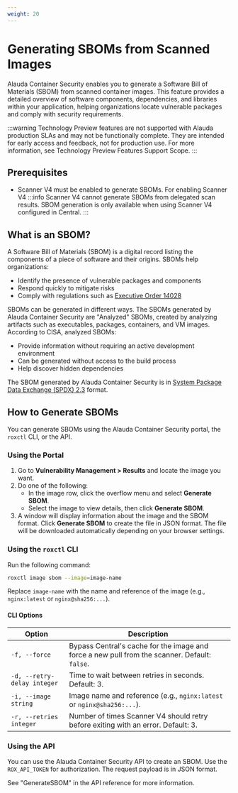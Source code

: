 ```yaml
---
weight: 20
---
```


# Generating SBOMs from Scanned Images

Alauda Container Security enables you to generate a Software Bill of Materials (SBOM) from scanned container images. This feature provides a detailed overview of software components, dependencies, and libraries within your application, helping organizations locate vulnerable packages and comply with security requirements.

:::warning
Technology Preview features are not supported with Alauda production SLAs and may not be functionally complete. They are intended for early access and feedback, not for production use. For more information, see Technology Preview Features Support Scope.
:::

## Prerequisites

- Scanner V4 must be enabled to generate SBOMs. For enabling Scanner V4
:::info
Scanner V4 cannot generate SBOMs from delegated scan results. SBOM generation is only available when using Scanner V4 configured in Central.
:::

## What is an SBOM?

A Software Bill of Materials (SBOM) is a digital record listing the components of a piece of software and their origins. SBOMs help organizations:
- Identify the presence of vulnerable packages and components
- Respond quickly to mitigate risks
- Comply with regulations such as [Executive Order 14028](https://www.nist.gov/itl/executive-order-14028-improving-nations-cybersecurity)

SBOMs can be generated in different ways. The SBOMs generated by Alauda Container Security are "Analyzed" SBOMs, created by analyzing artifacts such as executables, packages, containers, and VM images. According to CISA, analyzed SBOMs:
- Provide information without requiring an active development environment
- Can be generated without access to the build process
- Help discover hidden dependencies

The SBOM generated by Alauda Container Security is in [System Package Data Exchange (SPDX) 2.3](https://spdx.org/rdf/terms/) format.

## How to Generate SBOMs

You can generate SBOMs using the Alauda Container Security portal, the `roxctl` CLI, or the API.

### Using the Portal

1. Go to **Vulnerability Management > Results** and locate the image you want.
2. Do one of the following:
   - In the image row, click the overflow menu and select **Generate SBOM**.
   - Select the image to view details, then click **Generate SBOM**.
3. A window will display information about the image and the SBOM format. Click **Generate SBOM** to create the file in JSON format. The file will be downloaded automatically depending on your browser settings.

### Using the `roxctl` CLI

Run the following command:

```bash
roxctl image sbom --image=image-name
```

Replace `image-name` with the name and reference of the image (e.g., `nginx:latest` or `nginx@sha256:...`).

#### CLI Options

| Option | Description |
| ------ | ----------- |
| `-f, --force` | Bypass Central's cache for the image and force a new pull from the scanner. Default: `false`. |
| `-d, --retry-delay integer` | Time to wait between retries in seconds. Default: 3. |
| `-i, --image string` | Image name and reference (e.g., `nginx:latest` or `nginx@sha256:...`). |
| `-r, --retries integer` | Number of times Scanner V4 should retry before exiting with an error. Default: 3. |

### Using the API

You can use the Alauda Container Security API to create an SBOM. Use the `ROX_API_TOKEN` for authorization. The request payload is in JSON format.

See "GenerateSBOM" in the API reference for more information.

